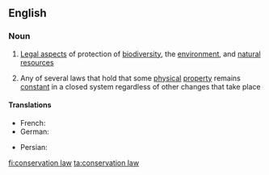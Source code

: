 ==English==

===Noun===
{{wikipedia}}
{{en-noun|head=[[conservation]] [[law]]}}

# {{lb|en|biology}} [[law|Legal aspects]] of protection of [[biodiversity]], the [[environment]], and [[natural resources]]
# {{lb|en|physics}} Any of several laws that hold that some [[physical]] [[property]] remains [[constant]] in a closed system regardless of other changes that take place

====Translations====
{{trans-top|physical property remaining constant}}
* French: {{t|fr|loi de conservation|f}}
* German: {{t+|de|Erhaltungssatz|m}}
{{trans-mid}}
* Persian: {{t|fa|قانون بقاء|sc=fa-Arab}}
{{trans-bottom}}

[[fi:conservation law]]
[[ta:conservation law]]